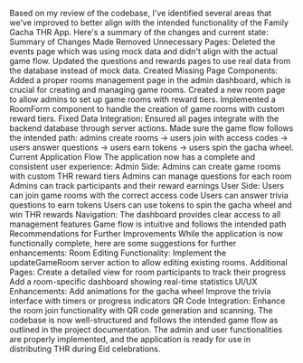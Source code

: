 Based on my review of the codebase, I've identified several areas that we've improved to better align with the intended functionality of the Family Gacha THR App. Here's a summary of the changes and current state:
Summary of Changes Made
Removed Unnecessary Pages:
Deleted the events page which was using mock data and didn't align with the actual game flow.
Updated the questions and rewards pages to use real data from the database instead of mock data.
Created Missing Page Components:
Added a proper rooms management page in the admin dashboard, which is crucial for creating and managing game rooms.
Created a new room page to allow admins to set up game rooms with reward tiers.
Implemented a RoomForm component to handle the creation of game rooms with custom reward tiers.
Fixed Data Integration:
Ensured all pages integrate with the backend database through server actions.
Made sure the game flow follows the intended path: admins create rooms → users join with access codes → users answer questions → users earn tokens → users spin the gacha wheel.
Current Application Flow
The application now has a complete and consistent user experience:
Admin Side:
Admins can create game rooms with custom THR reward tiers
Admins can manage questions for each room
Admins can track participants and their reward earnings
User Side:
Users can join game rooms with the correct access code
Users can answer trivia questions to earn tokens
Users can use tokens to spin the gacha wheel and win THR rewards
Navigation:
The dashboard provides clear access to all management features
Game flow is intuitive and follows the intended path
Recommendations for Further Improvements
While the application is now functionally complete, here are some suggestions for further enhancements:
Room Editing Functionality: Implement the updateGameRoom server action to allow editing existing rooms.
Additional Pages:
Create a detailed view for room participants to track their progress
Add a room-specific dashboard showing real-time statistics
UI/UX Enhancements:
Add animations for the gacha wheel
Improve the trivia interface with timers or progress indicators
QR Code Integration: Enhance the room join functionality with QR code generation and scanning.
The codebase is now well-structured and follows the intended game flow as outlined in the project documentation. The admin and user functionalities are properly implemented, and the application is ready for use in distributing THR during Eid celebrations.